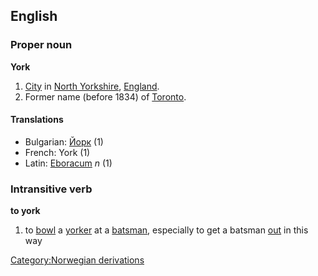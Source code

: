 ==English==

===Proper noun===
'''York'''
# [[City]] in [[North Yorkshire]], [[England]].
# Former name (before 1834) of [[Toronto]].

====Translations====
*Bulgarian: [[Йорк]] (1)
*French: York (1)
*Latin: [[Eboracum]] ''n'' (1)

===Intransitive verb===
'''to york'''
#{{cricket}} to [[bowl]] a [[yorker]] at a [[batsman]], especially to get a batsman [[out]] in this way

[[Category:Norwegian derivations]]